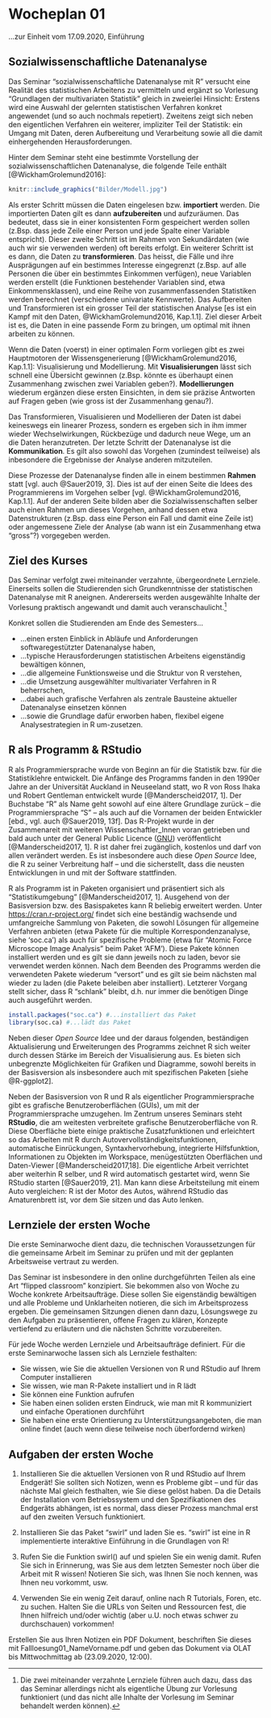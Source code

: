 # Wocheplan 01

...zur Einheit vom 17.09.2020, Einführung

## Sozialwissenschaftliche Datenanalyse
Das Seminar "sozialwissenschaftliche Datenanalyse mit R" versucht eine Realität des statistischen Arbeitens zu vermitteln und ergänzt so Vorlesung "Grundlagen der multivariaten Statistik" gleich in zweierlei Hinsicht: Erstens wird eine Auswahl der gelernten statistischen Verfahren konkret angewendet (und so auch nochmals repetiert). Zweitens zeigt sich neben den eigentlichen Verfahren ein weiterer, impliziter Teil der Statistik: ein Umgang mit Daten, deren Aufbereitung und Verarbeitung sowie all die damit einhergehenden Herausforderungen.

Hinter dem Seminar steht eine bestimmte Vorstellung der sozialwissenschaftlichen Datenanalyse, die folgende Teile enthält [@WickhamGrolemund2016]:
```r
knitr::include_graphics("Bilder/Modell.jpg")

```

Als erster Schritt müssen die Daten eingelesen bzw. **importiert** werden. Die importierten Daten gilt es dann **aufzubereiten** und aufzuräumen. Das bedeutet, dass sie in einer konsistenten Form gespeichert werden sollen (z.Bsp. dass jede Zeile einer Person und jede Spalte einer Variable entspricht). Dieser zweite Schritt ist im Rahmen von Sekundärdaten (wie auch wir sie verwenden werden) oft bereits erfolgt. Ein weiterer Schritt ist es dann, die Daten zu **transformieren**. Das heisst, die Fälle und ihre Ausprägungen auf ein bestimmes Interesse eingegrenzt (z.Bsp. auf alle Personen die über ein bestimmtes Einkommen verfügen), neue Variablen werden erstellt (die Funktionen bestehender Variablen sind, etwa Einkommensklassen), und eine Reihe von zusammenfassenden Statistiken werden berechnet (verschiedene univariate Kennwerte). Das Aufbereiten und Transformieren ist ein grosser Teil der statistischen Analyse [es ist ein Kampf mit den Daten, @WickhamGrolemund2016, Kap.1.1]. Ziel dieser Arbeit ist es, die Daten in eine passende Form zu bringen, um optimal mit ihnen arbeiten zu können. 

Wenn die Daten (voerst) in einer optimalen Form vorliegen gibt es zwei Hauptmotoren der Wissensgenerierung [@WickhamGrolemund2016, Kap.1.1]: Visualisierung und Modellierung. Mit **Visualisierungen** lässt sich schnell eine Übersicht gewinnen (z.Bsp. könnte es überhaupt einen Zusammenhang zwischen zwei Variablen geben?). **Modellierungen** wiederum ergänzen diese ersten Einsichten, in dem sie präzise Antworten auf Fragen geben (wie gross ist der Zusammenhang genau?). 

Das Transformieren, Visualisieren und Modellieren der Daten ist dabei keineswegs ein linearer Prozess, sondern es ergeben sich in ihm immer wieder Wechselwirkungen, Rückbezüge und dadurch neue Wege, um an die Daten heranzutreten. Der letzte Schritt der Datenanalyse ist die **Kommunikation**. Es gilt also sowohl das Vorgehen (zumindest teilweise) als inbesondere die Ergebnisse der Analyse anderen mitzuteilen. 

Diese Prozesse der Datenanalyse finden alle in einem bestimmen **Rahmen** statt [vgl. auch @Sauer2019, 3]. Dies ist auf der einen Seite die Idees des Programmierens im Vorgehen selber [vgl. @WickhamGrolemund2016, Kap.1.1]. Auf der anderen Seite bilden aber die Sozialwissenschaften selber auch einen Rahmen um dieses Vorgehen, anhand dessen etwa Datenstrukturen (z.Bsp. dass eine Person ein Fall und damit eine Zeile ist) oder angemessene Ziele der Analyse (ab wann ist ein Zusammenhang etwa "gross"?) vorgegeben werden. 

## Ziel des Kurses
Das Seminar verfolgt zwei miteinander verzahnte, übergeordnete Lernziele. Einerseits sollen die Studierenden sich Grundkenntnisse der statistischen Datenanalyse mit R aneignen. Andererseits werden ausgewählte Inhalte der Vorlesung praktisch angewandt und damit auch veranschaulicht.[^1]

Konkret sollen die Studierenden am Ende des Semesters...

* ...einen ersten Einblick in Abläufe und Anforderungen softwaregestützter Datenanalyse haben,
* ...typische Herausforderungen statistischen Arbeitens eigenständig bewältigen können,
* ...die allgemeine Funktionsweise und die Struktur von R verstehen,
* ...die Umsetzung ausgewählter multivariater Verfahren in R beherrschen,
* ...dabei auch grafische Verfahren als zentrale Bausteine aktueller Datenanalyse einsetzen können
* ...sowie die Grundlage dafür erworben haben, flexibel eigene Analysestrategien in R um-zusetzen.

## R als Programm & RStudio
R als Programmiersprache wurde von Beginn an für die Statistik bzw. für die Statistiklehre entwickelt. Die Anfänge des Programms fanden in den 1990er Jahre an der Universität Auckland in Neuseeland statt, wo R von Ross Ihaka und Robert Gentleman  entwickelt wurde [@Manderscheid2017, 1]. Der Buchstabe "R" als Name geht sowohl auf eine ältere Grundlage zurück -- die Programmiersprache "S" -- als auch auf die Vornamen der beiden Entwickler [ebd., vgl. auch @Sauer2019, 13f]. Das R-Projekt wurde in der Zusammenareit mit weiteren Wissenschaftler_Innen voran getrieben und bald auch unter der General Public Licence ([GNU](https://en.wikipedia.org/wiki/GNU)) veröffentlicht [@Manderscheid2017, 1]. R ist daher frei zugänglich, kostenlos und darf von allen verändert werden. Es ist insbesondere auch diese *Open Source* Idee, die R zu seiner Verbreitung half -- und die sicherstellt, dass die neusten Entwicklungen in und mit der Software stattfinden.

R als Programm ist in Paketen organisiert und präsentiert sich als "Statistikumgebung" [@Manderscheid2017, 1]. Ausgehend von der Basisversion bzw. des Basispaketes kann R beliebig erweitert werden. Unter [https://cran.r-project.org/](https://cran.r-project.org/) findet sich eine beständig wachsende und umfangreiche Sammlung von Paketen, die sowohl Lösungen für allgemeine Verfahren anbieten (etwa Pakete für die multiple Korrespondenzanalyse, siehe 'soc.ca') als auch für spezifische Probleme (etwa für "Atomic Force Microscope Image Analysis" beim Paket 'AFM'). Diese Pakete können installiert werden und es gilt sie dann jeweils noch zu laden, bevor sie verwendet werden können. Nach dem Beenden des Programms werden die verwendeten Pakete wiederum "versort" und es gilt sie beim nächsten mal wieder zu laden (die Pakete beleiben aber installiert). Letzterer Vorgang stellt sicher, dass R "schlank" bleibt, d.h. nur immer die benötigen Dinge auch ausgeführt werden.
```r
install.packages("soc.ca") #...installiert das Paket
library(soc.ca) #...lädt das Paket
```
Neben dieser *Open Source* Idee und der daraus folgenden, beständigen Aktualisierung und Erweiterungen des Programms zeichnet R sich weiter durch dessen Stärke im Bereich der Visualisierung aus. Es bieten sich unbegrenzte Möglichkeiten für Grafiken und Diagramme, sowohl bereits in der Basisversion als insbesondere auch mit spezifischen Paketen [siehe @R-ggplot2].

Neben der Basisversion von R und R als eigentlicher Programmiersprache gibt es grafische Benutzeroberflächen (GUIs), um mit der Programmiersprache umzugehen. Im Zentrum unseres Seminars steht **RStudio**, die am weitesten verbreitete grafische Benutzeroberfläche von R. Diese Oberfläche biete einige praktische Zusatzfunktionen und erleichtert so das Arbeiten mit R durch Autovervollständigkeitsfunktionen, automatische Einrückungen, Syntaxhervorhebung, integrierte Hilfsfunktion, Informationen zu Objekten im Workspace, menügestützten Oberflächen und Daten-Viewer [@Manderscheid2017,18]. Die eigentliche Arbeit verrichtet aber weiterhin R selber,
und R wird automatisch gestartet wird, wenn Sie RStudio starten [@Sauer2019, 21]. Man kann diese Arbeitsteilung mit einem Auto vergleichen: R ist der Motor des Autos, während RStudio das Amaturenbrett ist, vor dem Sie sitzen und das Auto lenken. 



## Lernziele der ersten Woche

Die erste Seminarwoche dient dazu, die technischen Voraussetzungen für die gemeinsame Arbeit im Seminar zu prüfen und mit der geplanten Arbeitsweise vertraut zu werden. 

Das Seminar ist insbesondere in den online durchgeführten Teilen als eine Art "flipped classroom" konzipiert. Sie bekommen also von Woche zu Woche konkrete Arbeitsaufträge. Diese sollen Sie eigenständig bewältigen und alle Probleme und Unklarheiten notieren, die sich im Arbeitsprozess ergeben. Die gemeinsamen Sitzungen dienen dann dazu, Lösungswege zu den Aufgaben zu präsentieren, offene Fragen zu klären, Konzepte vertiefend zu erläutern und die nächsten Schritte vorzubereiten. 

Für jede Woche werden Lernziele und Arbeitsaufträge definiert. Für die erste Seminarwoche lassen sich als Lernziele festhalten: 

* Sie wissen, wie Sie die aktuellen Versionen von R und RStudio auf Ihrem Computer installieren
* Sie wissen, wie man R-Pakete installiert und in R lädt
* Sie können eine Funktion aufrufen
* Sie haben einen soliden ersten Eindruck, wie man mit R kommuniziert und einfache Operationen durchführt
* Sie haben eine erste Orientierung zu Unterstützungsangeboten, die man online findet (auch wenn diese teilweise noch überfordernd wirken)

## Aufgaben  der ersten Woche

1) Installieren Sie die aktuellen Versionen von R und RStudio auf Ihrem Endgerät! Sie sollten sich Notizen, wenn es Probleme gibt -- und für das nächste Mal gleich festhalten, wie Sie diese gelöst haben. Da die Details der Installation vom Betriebssystem und den Spezifikationen des Endgeräts abhängen, ist es normal, dass dieser Prozess manchmal erst auf den zweiten Versuch funktioniert. 

2) Installieren Sie das Paket "swirl" und laden Sie es. "swirl" ist eine in R implementierte interaktive Einführung in die Grundlagen von R!

3) Rufen Sie die Funktion swirl() auf und spielen Sie ein wenig damit. Rufen Sie sich in Erinnerung, was Sie aus dem letzten Semester noch über die Arbeit mit R wissen! Notieren Sie sich, was Ihnen Sie noch kennen, was Ihnen neu vorkommt, usw. 

4) Verwenden Sie ein wenig Zeit darauf, online nach R Tutorials, Foren, etc. zu suchen. Halten Sie die URLs von Seiten und Ressourcen fest, die Ihnen hilfreich und/oder wichtig (aber u.U. noch etwas schwer zu durchschauen) vorkommen!

Erstellen Sie aus Ihren Notizen ein PDF Dokument, beschriften Sie dieses mit Fallloesung01_NameVorname.pdf und geben das Dokument via OLAT bis Mittwochmittag ab (23.09.2020, 12:00). 


[^1]: Die zwei miteinander verzahnte Lernziele führen auch dazu, dass das das Seminar allerdings nicht als eigentliche Übung zur Vorlesung funktioniert (und das nicht alle Inhalte der Vorlesung im Seminar behandelt werden können).
